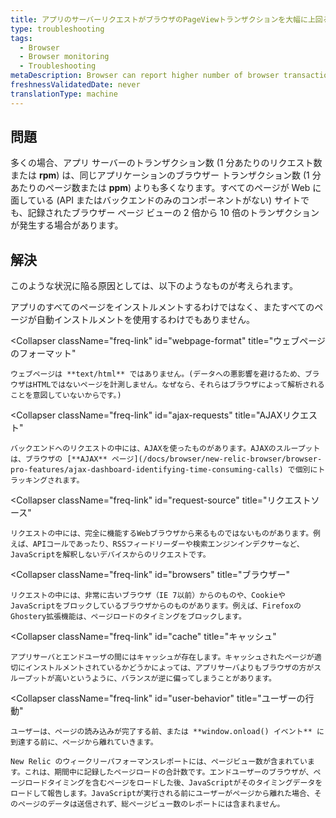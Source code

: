 ```yaml
---
title: アプリのサーバーリクエストがブラウザのPageViewトランザクションを大幅に上回る
type: troubleshooting
tags:
  - Browser
  - Browser monitoring
  - Troubleshooting
metaDescription: Browser can report higher number of browser transactions (PPM) than are reported by APM or other monitoring services.
freshnessValidatedDate: never
translationType: machine
---
```


## 問題

多くの場合、アプリ サーバーのトランザクション数 (1 分あたりのリクエスト数または **rpm**) は、同じアプリケーションのブラウザー トランザクション数 (1 分あたりのページ数または **ppm**) よりも多くなります。すべてのページが Web に面している (API またはバックエンドのみのコンポーネントがない) サイトでも、記録されたブラウザー ページ ビューの 2 倍から 10 倍のトランザクションが発生する場合があります。

## 解決

このような状況に陥る原因としては、以下のようなものが考えられます。

<CollapserGroup>
  <Collapser
    className="freq-link"
    id="instrumentation"
    title="計装"
  >
    アプリのすべてのページをインストルメントするわけではなく、またすべてのページが自動インストルメントを使用するわけでもありません。
  </Collapser>

  <Collapser
    className="freq-link"
    id="webpage-format"
    title="ウェブページのフォーマット"
  >
    ウェブページは **text/html** ではありません。(データへの悪影響を避けるため、ブラウザはHTMLではないページを計測しません。なぜなら、それらはブラウザによって解析されることを意図していないからです。)
  </Collapser>

  <Collapser
    className="freq-link"
    id="ajax-requests"
    title="AJAXリクエスト"
  >
    バックエンドへのリクエストの中には、AJAXを使ったものがあります。AJAXのスループットは、ブラウザの [**AJAX** ページ](/docs/browser/new-relic-browser/browser-pro-features/ajax-dashboard-identifying-time-consuming-calls) で個別にトラッキングされます。
  </Collapser>

  <Collapser
    className="freq-link"
    id="request-source"
    title="リクエストソース"
  >
    リクエストの中には、完全に機能するWebブラウザから来るものではないものがあります。例えば、APIコールであったり、RSSフィードリーダーや検索エンジンインデクサーなど、JavaScriptを解釈しないデバイスからのリクエストです。
  </Collapser>

  <Collapser
    className="freq-link"
    id="browsers"
    title="ブラウザー"
  >
    リクエストの中には、非常に古いブラウザ（IE 7以前）からのものや、CookieやJavaScriptをブロックしているブラウザからのものがあります。例えば、FirefoxのGhostery拡張機能は、ページロードのタイミングをブロックします。
  </Collapser>

  <Collapser
    className="freq-link"
    id="cache"
    title="キャッシュ"
  >
    アプリサーバとエンドユーザの間にはキャッシュが存在します。キャッシュされたページが適切にインストルメントされているかどうかによっては、アプリサーバよりもブラウザの方がスループットが高いというように、バランスが逆に偏ってしまうことがあります。
  </Collapser>

  <Collapser
    className="freq-link"
    id="user-behavior"
    title="ユーザーの行動"
  >
    ユーザーは、ページの読み込みが完了する前、または **window.onload() イベント** に到達する前に、ページから離れていきます。

    New Relic のウィークリーパフォーマンスレポートには、ページビュー数が含まれています。これは、期間中に記録したページロードの合計数です。エンドユーザーのブラウザが、ページロードタイミングを含むページをロードした後、JavaScriptがそのタイミングデータをロードして報告します。JavaScriptが実行される前にユーザーがページから離れた場合、そのページのデータは送信されず、総ページビュー数のレポートには含まれません。
  </Collapser>
</CollapserGroup>